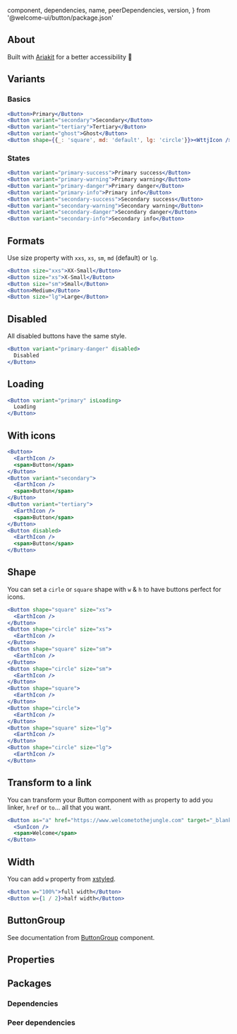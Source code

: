 
  component,
  dependencies,
  name,
  peerDependencies,
  version,
} from '@welcome-ui/button/package.json'

<showcase
  version={version}
  name={name}
  component={component}
  description="Allows user to take actions or event, and make choices."
/>

## About

Built with [Ariakit](https://ariakit.org/components/button) for a better accessibility 🥰

## Variants

### Basics

```jsx row
<Button>Primary</Button>
<Button variant="secondary">Secondary</Button>
<Button variant="tertiary">Tertiary</Button>
<Button variant="ghost">Ghost</Button>
<Button shape={{_: 'square', md: 'default', lg: 'circle'}}><WttjIcon /></Button>
```

### States

```jsx row
<Button variant="primary-success">Primary success</Button>
<Button variant="primary-warning">Primary warning</Button>
<Button variant="primary-danger">Primary danger</Button>
<Button variant="primary-info">Primary info</Button>
<Button variant="secondary-success">Secondary success</Button>
<Button variant="secondary-warning">Secondary warning</Button>
<Button variant="secondary-danger">Secondary danger</Button>
<Button variant="secondary-info">Secondary info</Button>
```

## Formats

Use size property with `xxs`, `xs`, `sm`, `md` (default) or `lg`.

```jsx row
<Button size="xxs">XX-Small</Button>
<Button size="xs">X-Small</Button>
<Button size="sm">Small</Button>
<Button>Medium</Button>
<Button size="lg">Large</Button>
```

## Disabled

All disabled buttons have the same style.

```jsx
<Button variant="primary-danger" disabled>
  Disabled
</Button>
```

## Loading

```jsx
<Button variant="primary" isLoading>
  Loading
</Button>
```

## With icons

```jsx row
<Button>
  <EarthIcon />
  <span>Button</span>
</Button>
<Button variant="secondary">
  <EarthIcon />
  <span>Button</span>
</Button>
<Button variant="tertiary">
  <EarthIcon />
  <span>Button</span>
</Button>
<Button disabled>
  <EarthIcon />
  <span>Button</span>
</Button>
```

## Shape

You can set a `cirle` or `square` shape with `w` & `h` to have buttons perfect for icons.

```jsx row
<Button shape="square" size="xs">
  <EarthIcon />
</Button>
<Button shape="circle" size="xs">
  <EarthIcon />
</Button>
<Button shape="square" size="sm">
  <EarthIcon />
</Button>
<Button shape="circle" size="sm">
  <EarthIcon />
</Button>
<Button shape="square">
  <EarthIcon />
</Button>
<Button shape="circle">
  <EarthIcon />
</Button>
<Button shape="square" size="lg">
  <EarthIcon />
</Button>
<Button shape="circle" size="lg">
  <EarthIcon />
</Button>
```

## Transform to a link

You can transform your Button component with `as` property to add you linker, `href` or `to`... all that you want.

```jsx
<Button as="a" href="https://www.welcometothejungle.com" target="_blank" rel="noopener nofollow">
  <SunIcon />
  <span>Welcome</span>
</Button>
```

## Width

You can add `w` property from [xstyled](https://xstyled.dev/docs/width/).

```jsx
<Button w="100%">full width</Button>
<Button w={1 / 2}>half width</Button>
```

## ButtonGroup

See documentation from [ButtonGroup](/components/button-group) component.

## Properties

<props propTypes={props.propTypes.Button} />

## Packages

### Dependencies

<dependencies dependencies={dependencies} />

### Peer dependencies

<dependencies dependencies={peerDependencies} />

<pagination />
